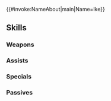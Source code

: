 {{#invoke:NameAbout|main|Name=Ike}}{{HeroPage Tabs}}
{{Hero Infobox
|Name=Ike
|Title=Young Mercenary
|GrowthModifier=None
|WeaponType=Red Sword
|MoveType=Infantry
|Origin=Fire Emblem: Path of Radiance
|Gender=Male
|actorEN=Greg Chun 
|actorJP=萩道彦
|artist=めか
|releaseDate=April 26, 2017
|poolDate=May 15, 2017
|randomStartTime=2017-05-12T07:00:00Z
|poolRarities=5
|TagID=アイク
|InternalID=123
|cv1=8
|cv2=100100
|description=A kindhearted but stoic young man who has taken command of his father's mercenary band. Appears in Fire Emblem: Path of Radiance.
|Properties=specRate_201904,resplendent,muspell
|resplendentArtist=麻谷知世
|resplendentStartTime=2020-03-10T07:00:00Z
|resplendentEndTime=2020-03-25T06:59:59Z
}}
{{Stats Page
|Lv1HP=18|Lv1ATK=9|Lv1SPD=7|Lv1DEF=8|Lv1RES=5
|GRHP=55|GRATK=60|GRSPD=55|GRDEF=55|GRRES=30
}}

==Skills==
===Weapons===
{{Weapons Table
|weapon1=Iron Sword
|weapon1Default=1
|weapon1Unlock=1
|weapon2=Steel Sword
|weapon2Default=3
|weapon2Unlock=2
|weapon3=Silver Sword
|weapon3Default=4
|weapon3Unlock=3
|weapon4=Ragnell
|weapon4Default=5
|weapon4Unlock=5
}}
===Assists===
{{Assists Table}}
===Specials===
{{Specials Table
|special1=New Moon
|special1Default=4
|special1Unlock=3
|special2=Luna
|special2Unlock=4
|special3=Aether
|special3Unlock=5
}}
===Passives===
{{Passives Table
|passiveA1=Heavy Blade 1
|passiveA2=Heavy Blade 2
|passiveA3=Heavy Blade 3
|passiveA1Unlock=3
|passiveA2Unlock=4
|passiveA3Unlock=5
|passiveB1=Swordbreaker 1
|passiveB2=Swordbreaker 2
|passiveB3=Swordbreaker 3
|passiveB1Unlock=1
|passiveB2Unlock=2
|passiveB3Unlock=4
}}
{{Heroes Navbox}}